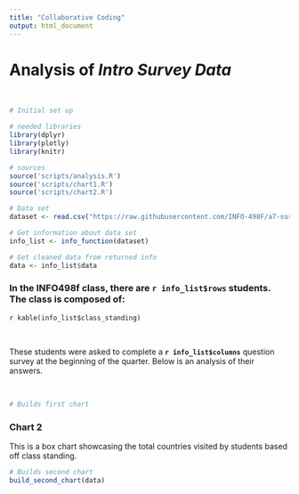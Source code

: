 ```yaml
---
title: "Collaborative Coding"
output: html_document
---
```


# Analysis of *Intro Survey Data*

&nbsp;

```r
# Initial set up

# needed libraries
library(dplyr)
library(plotly)
library(knitr)

# sources
source('scripts/analysis.R')
source('scripts/chart1.R')
source('scripts/chart2.R')

# Data set
dataset <- read.csv("https://raw.githubusercontent.com/INFO-498F/a7-survey-data/master/intro_survey_data.csv")

# Get information about data set
info_list <- info_function(dataset)

# Get cleaned data from returned info
data <- info_list$data
```

### In the **INFO498f** class, there are **`r info_list$rows`** students. The class is composed of: 
`r kable(info_list$class_standing)`

&nbsp;

These students were asked to complete a **`r info_list$columns`** question survey at the beginning of the quarter. Below is an analysis of their answers.

&nbsp;

```r
# Builds first chart

```


### Chart 2

This is a box chart showcasing the total countries visited by students based off class standing.
```r
# Builds second chart
build_second_chart(data)
```